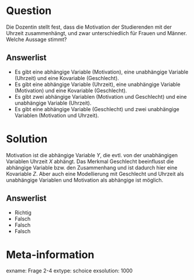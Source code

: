 Question
========

Die Dozentin stellt fest, dass die Motivation der Studierenden mit der Uhrzeit zusammenhängt, und zwar unterschiedlich für Frauen und Männer. Welche Aussage stimmt?

Answerlist
----------

* Es gibt eine abhängige Variable (Motivation), eine unabhängige Variable (Uhrzeit) und eine Kovariable (Geschlecht).
* Es gibt eine abhängige Variable (Uhrzeit), eine unabhängige Variable (Motivation) und eine Kovariable (Geschlecht).
* Es gibt zwei abhängige Variablen (Motivation und Geschlecht) und eine unabhängige Variable (Uhrzeit).
* Es gibt eine abhängige Variable (Geschlecht) und zwei unabhängige Variablen (Motivation und Uhrzeit).


Solution
========

Motivation ist die abhängige Variable $Y$, die evtl. von der unabhängigen Variablen Uhrzeit $X$ abhängt. 
Das Merkmal Geschlecht beeinflusst die abhängige Variable bzw. den Zusammenhang und ist dadurch hier eine Kovariable $Z$. 
Aber auch eine Modellierung mit Geschlecht und Uhrzeit als unabhängige Variablen und Motivation als abhängige ist möglich.


Answerlist
----------
* Richtig
* Falsch
* Falsch
* Falsch

Meta-information
================
exname: Frage 2-4
extype: schoice
exsolution: 1000
